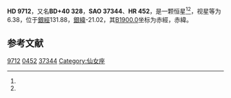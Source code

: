 {{Starbox begin
| name = HD 9712
}}
{{Starbox observe
| epoch = [[J2000.0|J2000.0]]
| constell = {{星座名待查}}<ref name=SIMBAD>{{cite web
 | url=http://simbad.u-strasbg.fr/simbad/sim-id?Ident=HR+452
 | title=Pulsating variable Star
 | publisher=Centre de Données astronomiques de Strasbourg
 | work=SIMBAD
 | accessdate=2012-07-13
 | archive-date=2016-03-19
 | archive-url=https://web.archive.org/web/20160319041401/http://simbad.u-strasbg.fr/simbad/sim-id?Ident=HR+452
 | dead-url=no
 }}</ref><ref name=DATA>{{cite web
 | url=http://vizier.u-strasbg.fr/viz-bin/VizieR-5?-out.add=.&-source=5050&-corr=PK=HR&-out.max=9999&HR=452
 | title=VizieR Detailed Page
 | accessdate=2012-07-13
 | archive-date=2019-02-16
 | archive-url=https://web.archive.org/web/20190216122706/http://vizier.u-strasbg.fr/viz-bin/VizieR-5?-out.add=.&-source=5050&-corr=PK=HR&-out.max=9999&HR=452
 | dead-url=no
 }}</ref>
| 星官 = 
| ra = {{RA|1|35|52.5}}<ref name=SIMBAD /><ref name=DATA />
| dec = {{DEC|+41|4|35}}<ref name=SIMBAD /><ref name=DATA />
| appmag_v = 6.38<ref name=SIMBAD /><ref name=DATA />
}}
{{Starbox character
| class = K1III<ref name=SIMBAD /><ref name=DATA />
| b-v = 1.11<ref name=SIMBAD /><ref name=DATA />
| u-b = 1<ref name=SIMBAD /><ref name=DATA />
| r-i = <ref name=SIMBAD /><ref name=DATA />
| variable = 
}}
{{Starbox astrometry
| radial_v = 1
| prop_mo_ra = 65
| parallax = 
| p_error = 
}}
{{Starbox catalog
| names =BD+40 328，[[SAO星表|SAO]] 37344，[[HD星表|HD]] 9712，[[HR星表|HR]] 452}}
{{Starbox reference |Simbad=HR+452}}
{{Starbox end}}

'''HD 9712'''，又名'''BD+40 328'''，'''SAO 37344'''、'''HR 452'''，是一颗恒星<ref name=SIMBAD /><ref name=DATA />，视星等为6.38，位于[[銀道座標系|銀經]]131.88，[[銀道座標系|銀緯]]-21.02，其[[B1900.0|B1900.0]]坐标为赤經{{RA|1|29|58.4}}，赤緯{{DEC|+40|-21.02|53}}。

== 参考文献 ==
{{reflist}}

{{star-stub}}

[[Category:HD和HDE天體|9712]]
[[Category:HR天體|0452]]
[[Category:SAO天體|37344]]
[[Category:仙女座|Category:仙女座]]